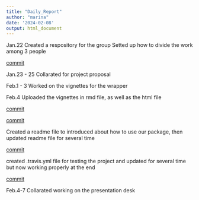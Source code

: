 ```yaml
---
title: "Daily_Report"
author: "marina"
date: '2024-02-08'
output: html_document
---
```



Jan.22
Created a respository for the group
Setted up how to divide the work among 3 people

[commit](https://github.com/marinatian/534project/commit/e746358826655bad282e01ef438f9d5448e7b729)

Jan.23 - 25
Collarated for project proposal

Feb.1 - 3
Worked on the vignettes for the wrapper

Feb.4
Uploaded the vignettes in rmd file, as well as the html file

[commit](https://github.com/marinatian/534project/commit/d93f2c09adc5b8027f56195258d594185d97f98f)

[commit](https://github.com/marinatian/534project/commit/4ae756c36276288e768ed25602a39a25b0f70d6f)

Created a readme file to introduced about how to use our package, then updated readme file for several time

[commit](https://github.com/marinatian/534project/commit/db805a7d7bc67a5beca52a2a3785f6178f3e079d)

created .travis.yml file for testing the project and updated for several time but now working properly at the end

[commit](https://github.com/marinatian/534project/commit/27cd9ebec0a43a87f6c639f4647106e5353ba8af)

Feb.4-7
Collarated working on the presentation desk

